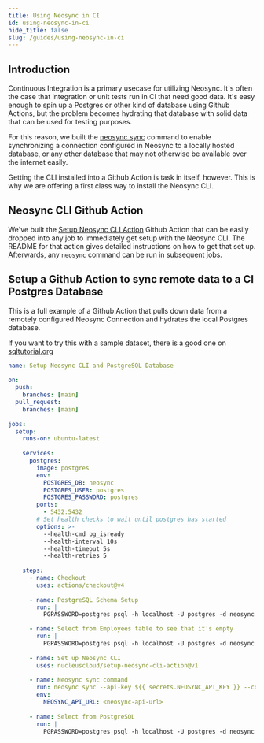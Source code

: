 ```yaml
---
title: Using Neosync in CI
id: using-neosync-in-ci
hide_title: false
slug: /guides/using-neosync-in-ci
---
```


## Introduction

Continuous Integration is a primary usecase for utilizing Neosync. It's often the case that integration or unit tests run in CI that need good data.
It's easy enough to spin up a Postgres or other kind of database using Github Actions, but the problem becomes hydrating that database with solid data that can be used for testing purposes.

For this reason, we built the [neosync sync](../cli/sync.mdx) command to enable synchronizing a connection configured in Neosync to a locally hosted database, or any other database that may not otherwise be available over the internet easily.

Getting the CLI installed into a Github Action is task in itself, however. This is why we are offering a first class way to install the Neosync CLI.

## Neosync CLI Github Action

We've built the [Setup Neosync CLI Action](https://github.com/nucleuscloud/setup-neosync-cli-action) Github Action that can be easily dropped into any job to immediately get setup with the Neosync CLI.
The README for that action gives detailed instructions on how to get that set up. Afterwards, any `neosync` command can be run in subsequent jobs.

## Setup a Github Action to sync remote data to a CI Postgres Database

This is a full example of a Github Action that pulls down data from a remotely configured Neosync Connection and hydrates the local Postgres database.

If you want to try this with a sample dataset, there is a good one on [sqltutorial.org](https://www.sqltutorial.org/sql-sample-database/)

```yaml
name: Setup Neosync CLI and PostgreSQL Database
​
on:
  push:
    branches: [main]
  pull_request:
    branches: [main]
​
jobs:
  setup:
    runs-on: ubuntu-latest
​
    services:
      postgres:
        image: postgres
        env:
          POSTGRES_DB: neosync
          POSTGRES_USER: postgres
          POSTGRES_PASSWORD: postgres
        ports:
          - 5432:5432
        # Set health checks to wait until postgres has started
        options: >-
          --health-cmd pg_isready
          --health-interval 10s
          --health-timeout 5s
          --health-retries 5
​
    steps:
      - name: Checkout
        uses: actions/checkout@v4
​
      - name: PostgreSQL Schema Setup
        run: |
          PGPASSWORD=postgres psql -h localhost -U postgres -d neosync -f sql/create.sql

      - name: Select from Employees table to see that it's empty
        run: |
          PGPASSWORD=postgres psql -h localhost -U postgres -d neosync -c 'SELECT * from neosync.employees;'
​
      - name: Set up Neosync CLI
        uses: nucleuscloud/setup-neosync-cli-action@v1
​
      - name: Neosync sync command
        run: neosync sync --api-key ${{ secrets.NEOSYNC_API_KEY }} --connection-id <connection-uuid> --destination-driver postgres --destination-connection-url "postgresql://postgres:postgres@localhost:5432/neosync?sslmode=disable"
        env:
          NEOSYNC_API_URL: <neosync-api-url>
​
      - name: Select from PostgreSQL
        run: |
          PGPASSWORD=postgres psql -h localhost -U postgres -d neosync -c 'SELECT * from neosync.employees;'
```
